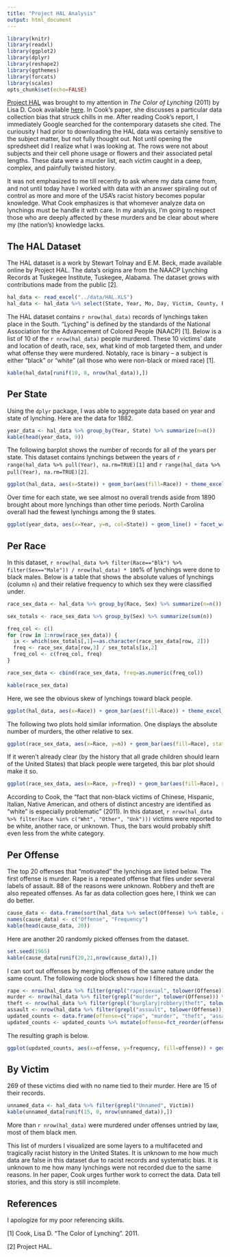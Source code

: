 ```yaml
---
title: "Project HAL Analysis"
output: html_document
---
```


```r
library(knitr)
library(readxl)
library(ggplot2)
library(dplyr)
library(reshape2)
library(ggthemes)
library(forcats)
library(scales)
opts_chunk$set(echo=FALSE)
```


<a href="http://people.uncw.edu/hinese/HAL/HAL%20Web%20Page.htm">Project HAL</a> was brought to my attention in *The Color of Lynching* (2011) by Lisa D. Cook available <a href="https://msu.edu/~lisacook/hist_meths_lynch_paper_final.pdf">here</a>. In Cook's paper, she discusses a particular data collection bias that struck chills in me. After reading Cook's report, I immediately Google searched for the contemporary datasets she cited. The curiousity I had prior to downloading the HAL data was certainly sensitive to the subject matter, but not fully thought out. Not until opening the spredsheet did I realize what I was looking at. The rows were not about subjects and their cell phone usage or flowers and their associated petal lengths. These data were a murder list, each victim caught in a deep, complex, and painfully twisted history.

It was not emphasized to me till recently to ask where my data came from, and not until today have I worked with data with an answer spiraling out of control as more and more of the USA's racist history becomes popular knowledge. What Cook emphasizes is that whomever analyze data on lynchings must be handle it with care. In my analysis, I'm going to respect those who are deeply affected by these murders and be clear about where my (the nation's) knowledge lacks.

## The HAL Dataset
The HAL dataset is a work by Stewart Tolnay and E.M. Beck, made available online by Project HAL. The data's origins are from the NAACP Lynching Records at Tuskegee Institute, Tuskegee, Alabama. The dataset grows with contributions made from the public [2].

```r
hal_data <- read_excel("../data/HAL.XLS")
hal_data <- hal_data %>% select(State, Year, Mo, Day, Victim, County, Race, Sex, Mob, Offense)
```


The HAL dataset contains `r nrow(hal_data)` records of lynchings taken place in the South. "Lyching" is defined by the standards of the National Association for the Advancement of Colored People (NAACP) [1]. Below is a list of 10 of the `r nrow(hal_data)` people murdered. These 10 victims' date and location of death, race, sex, what kind of mob targeted them, and under what offense they were murdered. Notably, race is binary -- a subject is either "black" or "white" (all those who were non-black or mixed race) [1].

```r
kable(hal_data[runif(10, 0, nrow(hal_data)),])
```

## Per State
Using the `dplyr` package, I was able to aggregate data based on year and state of lynching. Here are the data for 1882.

```r
year_data <- hal_data %>% group_by(Year, State) %>% summarize(n=n())
kable(head(year_data, 9))
```

The following barplot shows the number of records for all of the years per state. This dataset contains lynchings between the years of `r range(hal_data %>% pull(Year), na.rm=TRUE)[1]` and `r range(hal_data %>% pull(Year), na.rm=TRUE)[2]`.

```r
ggplot(hal_data, aes(x=State)) + geom_bar(aes(fill=Race)) + theme_excel_new() + scale_fill_tableau() + ggtitle("Lynchings per state, colored by race")
```

Over time for each state, we see almost no overall trends aside from 1890 brought about more lynchings than other time periods. North Carolina overall had the fewest lynchings among the 9 states.

```r
ggplot(year_data, aes(x=Year, y=n, col=State)) + geom_line() + facet_wrap(~State)  + theme_excel_new() + scale_color_tableau() + theme(axis.text.x = element_text(angle = 90, hjust = 1)) + ggtitle("Time series of lynchings per state")
```

## Per Race
In this dataset, `r nrow(hal_data %>% filter(Race=="Blk") %>% filter(Sex=="Male")) / nrow(hal_data) * 100`% of lynchings were done to black males. Below is a table that shows the absolute values of lynchings (column `n`) and their relative frequency to which sex they were classified under.

```r
race_sex_data <- hal_data %>% group_by(Race, Sex) %>% summarize(n=n())

sex_totals <- race_sex_data %>% group_by(Sex) %>% summarize(sum(n))

freq_col <- c()
for (row in 1:nrow(race_sex_data)) {
  ix <- which(sex_totals[,1]==as.character(race_sex_data[row, 2]))
  freq <- race_sex_data[row,3] / sex_totals[ix,2]
  freq_col <- c(freq_col, freq)
}

race_sex_data <- cbind(race_sex_data, freq=as.numeric(freq_col))

kable(race_sex_data)
```

Here, we see the obvious skew of lynchings toward black people.

```r
ggplot(hal_data, aes(x=Race)) + geom_bar(aes(fill=Race)) + theme_excel_new() + scale_fill_tableau() + ggtitle("Distribution of lynchings per race")
```

The following two plots hold similar information. One displays the absolute number of murders, the other relative to sex.

```r
ggplot(race_sex_data, aes(x=Race, y=n)) + geom_bar(aes(fill=Race), stat="identity") + facet_wrap(~Sex) + theme_excel_new() + scale_fill_tableau() + ggtitle("Distribution of lynchings per race and sex (Absolute)")
```

If it weren't already clear (by the history that all grade children should learn of the United States) that black people were targeted, this bar plot should make it so.

```r
ggplot(race_sex_data, aes(x=Race, y=freq)) + geom_bar(aes(fill=Race), stat="identity") + facet_wrap(~Sex) + theme_excel_new() + scale_fill_tableau() + ggtitle("Distribution of lynchings per race and sex (Relative to sex)")
```

According to Cook, the "fact that non-black victims of Chinese, Hispanic, Italian, Native American, and others of distinct ancestry are identified as “white” is especially problematic" (2011). In this dataset, `r nrow(hal_data %>% filter(Race %in% c("Wht", "Other", "Unk")))` victims were reported to be white, another race, or unknown. Thus, the bars would probably shift even less from the white category.


## Per Offense
The top 20 offenses that "motivated" the lynchings are listed below. The first offense is murder. Rape is a repeated offense that files under several labels of assault. 88 of the reasons were unknown. Robbery and theft are also repeated offenses. As far as data collection goes here, I think we can do better.

```r
cause_data <- data.frame(sort(hal_data %>% select(Offense) %>% table, decreasing=TRUE))
names(cause_data) <- c("Offense", "Frequency")
kable(head(cause_data, 20))
```

Here are another 20 randomly picked offenses from the dataset.

```r
set.seed(1965)
kable(cause_data[runif(20,21,nrow(cause_data)),])
```

I can sort out offenses by merging offenses of the same nature under the same count. The following code block shows how I filtered the data.

```r
rape <- nrow(hal_data %>% filter(grepl("rape|sexual", tolower(Offense))) %>% filter(!grepl("murder", tolower(Offense))))
murder <- nrow(hal_data %>% filter(grepl("murder", tolower(Offense))) %>% filter(!grepl("rape", tolower(Offense))))
theft <- nrow(hal_data %>% filter(grepl("burglary|robbery|theft", tolower(Offense))) %>% filter(!grepl("rape|murder", tolower(Offense))))
assault <- nrow(hal_data %>% filter(grepl("assault", tolower(Offense))) %>% filter(!grepl("rape", tolower(Offense))))
updated_counts <- data.frame(offense=c("rape", "murder", "theft", "assault"), frequency=c(rape, murder, theft, assault))
updated_counts <- updated_counts %>% mutate(offense=fct_reorder(offense, frequency, .desc = TRUE))
```

The resulting graph is below.

```r
ggplot(updated_counts, aes(x=offense, y=frequency, fill=offense)) + geom_bar(stat="identity") + theme_excel_new() + scale_fill_tableau() + ggtitle("Offenses that 'motivated' lynchings")
```

## By Victim
269 of these victims died with no name tied to their murder. Here are 15 of their records.

```r
unnamed_data <- hal_data %>% filter(grepl("Unnamed", Victim))
kable(unnamed_data[runif(15, 0, nrow(unnamed_data)),])
```

More than `r nrow(hal_data)` were murdered under offenses untried by law, most of them black men.

This list of murders I visualized are some layers to a multifaceted and tragically racist history in the United States. It is unknown to me how much data are false in this dataset due to racist records and systematic bias. It is unknown to me how many lynchings were not recorded due to the same reasons. In her paper, Cook urges further work to correct the data. Data tell stories, and this story is still incomplete.

## References
I apologize for my poor referencing skills.

[1] Cook, Lisa D. "The Color of Lynching". 2011.

[2] Project HAL.